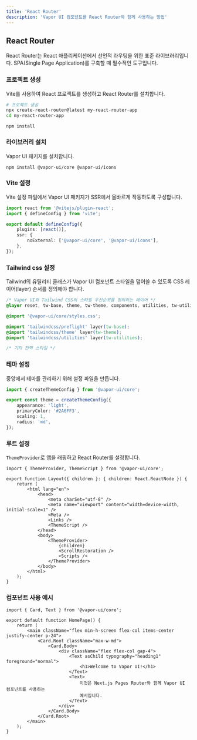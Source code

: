 ```yaml
---
title: 'React Router'
description: 'Vapor UI 컴포넌트를 React Router와 함께 사용하는 방법'
---
```


## React Router

React Router는 React 애플리케이션에서 선언적 라우팅을 위한 표준 라이브러리입니다. SPA(Single Page Application)를 구축할 때 필수적인 도구입니다.

<Steps>
<Step>

### 프로젝트 생성

Vite를 사용하여 React 프로젝트를 생성하고 React Router를 설치합니다.

```bash
# 프로젝트 생성
npx create-react-router@latest my-react-router-app
cd my-react-router-app
```

```package-install
npm install
```

</Step>

<Step>

### 라이브러리 설치

Vapor UI 패키지를 설치합니다.

```package-install
npm install @vapor-ui/core @vapor-ui/icons
```

</Step>

<Step>

### Vite 설정

Vite 설정 파일에서 Vapor UI 패키지가 SSR에서 올바르게 작동하도록 구성합니다.

```typescript title="vite.config.ts"
import react from '@vitejs/plugin-react';
import { defineConfig } from 'vite';

export default defineConfig({
    plugins: [react()],
    ssr: {
        noExternal: ['@vapor-ui/core', '@vapor-ui/icons'],
    },
});
```

</Step>

<Step>

### Tailwind css 설정

Tailwind의 유틸리티 클래스가 Vapor UI 컴포넌트 스타일을 덮어쓸 수 있도록 CSS 레이어(layer) 순서를 정의해야 합니다.

```css title="src/app/globals.css"
/* Vapor UI와 Tailwind CSS의 스타일 우선순위를 정의하는 레이어 */
@layer reset, tw-base, theme, tw-theme, components, utilities, tw-utilities;

@import '@vapor-ui/core/styles.css';

@import 'tailwindcss/preflight' layer(tw-base);
@import 'tailwindcss/theme' layer(tw-theme);
@import 'tailwindcss/utilities' layer(tw-utilities);

/* 기타 전역 스타일 */
```

</Step>
<Step>

### 테마 설정

중앙에서 테마를 관리하기 위해 설정 파일을 만듭니다.

```typescript title="src/lib/theme.config.ts"
import { createThemeConfig } from '@vapor-ui/core';

export const theme = createThemeConfig({
    appearance: 'light',
    primaryColor: '#2A6FF3',
    scaling: 1,
    radius: 'md',
});
```

</Step>

<Step>

### 루트 설정

`ThemeProvider`로 앱을 래핑하고 React Router를 설정합니다.

```tsx title="src/root.tsx"
import { ThemeProvider, ThemeScript } from '@vapor-ui/core';

export function Layout({ children }: { children: React.ReactNode }) {
    return (
        <html lang="en">
            <head>
                <meta charSet="utf-8" />
                <meta name="viewport" content="width=device-width, initial-scale=1" />
                <Meta />
                <Links />
                <ThemeScript />
            </head>
            <body>
                <ThemeProvider>
                    {children}
                    <ScrollRestoration />
                    <Scripts />
                </ThemeProvider>
            </body>
        </html>
    );
}
```

</Step>

<Step>

### 컴포넌트 사용 예시

```tsx title="pages/index.tsx"
import { Card, Text } from '@vapor-ui/core';

export default function HomePage() {
    return (
        <main className="flex min-h-screen flex-col items-center justify-center p-24">
            <Card.Root className="max-w-md">
                <Card.Body>
                    <div className="flex flex-col gap-4">
                        <Text asChild typography="heading1" foreground="normal">
                            <h1>Welcome to Vapor UI!</h1>
                        </Text>
                        <Text>
                            이것은 Next.js Pages Router와 함께 Vapor UI 컴포넌트를 사용하는
                            예시입니다.
                        </Text>
                    </div>
                </Card.Body>
            </Card.Root>
        </main>
    );
}
```

</Step>
</Steps>
